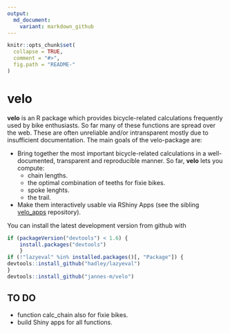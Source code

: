 ```yaml
---
output:
  md_document:
    variant: markdown_github
---
```


<!-- README.md is generated from README.Rmd. Please edit that file -->

```r
knitr::opts_chunk$set(
  collapse = TRUE,
  comment = "#>",
  fig.path = "README-"
)
```
# velo
**velo** is an R package which provides bicycle-related calculations frequently used by bike enthusiasts. 
So far many of these functions are spread over the web.
These are often unreliable and/or intransparent mostly due to insufficient documentation.
The main goals of the velo-package are:

* Bring together the most important bicycle-related calculations in a well-documented, transparent and reproducible manner. So far, **velo** lets you compute:
    - chain lengths.
    - the optimal combination of teeths for fixie bikes.
    - spoke lenghts.
    - the trail.

* Make them interactively usable via RShiny Apps (see the sibling [velo_apps](https://github.com/jannes-m/velo_apps) repository).

You can install the latest development version from github with

```r
if (packageVersion("devtools") < 1.6) {
    install.packages("devtools")    
    }
if (!"lazyeval" %in% installed.packages()[, "Package"]) {
devtools::install_github("hadley/lazyeval")  
}
devtools::install_github("jannes-m/velo")
```

## TO DO
- function calc_chain also for fixie bikes.
- build Shiny apps for all functions.
